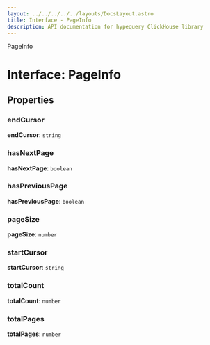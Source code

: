 ```yaml
---
layout: ../../../../../layouts/DocsLayout.astro
title: Interface - PageInfo
description: API documentation for hypequery ClickHouse library
---
```


PageInfo

# Interface: PageInfo

## Properties

### endCursor

**endCursor**: `string`

### hasNextPage

**hasNextPage**: `boolean`

### hasPreviousPage

**hasPreviousPage**: `boolean`

### pageSize

**pageSize**: `number`

### startCursor

**startCursor**: `string`

### totalCount

**totalCount**: `number`

### totalPages

**totalPages**: `number`

